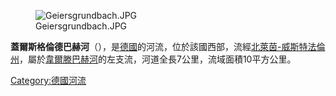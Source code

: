 {{Multiple issues|
{{Expand language|1=de|time=2020-07-24T13:33:01+00:00}}
{{Unreferenced|time=2020-07-24T13:37:52+00:00}}
}}
{{Coord|50.865912|N|8.200250|E|display=title}}
[[Image:Geiersgrundbach.JPG|right]]

'''蓋爾斯格倫德巴赫河'''（{{lang-de|Geiersgrundbach}}），是[[德國|德國]]的河流，位於該國西部，流經[[北萊茵-威斯特法倫州|北萊茵-威斯特法倫州]]，屬於[[韋爾滕巴赫河_(錫格河支流)|韋爾滕巴赫河]]的左支流，河道全長7公里，流域面積10平方公里。

{{Germany-geo-stub}}
[[Category:德國河流|Category:德國河流]]